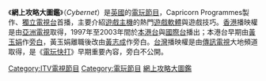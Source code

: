 {{Infobox television
| show_name = 網上攻略大圖鑑
| original_name = Cybernet
| image = [[File:Cybernet.png|250px]]
| caption = 網上攻略大圖鑑
| format = [[電子遊戲|電子遊戲]]及相關
| runtime = 30分鐘
| presenter = Catherine Fox<br>Steve Truitt<br>Lucy Longhurst<br>Steve Priestly
| country = {{UK}}
| first_aired = 1995年
| last_aired = 2008年
| producer = Capricorn Programmes
| website = https://web.archive.org/web/20120626204430/http://www.capricornprogs.co.uk/pages/our_shows/show_facts/cybernet.htm
}}
《'''網上攻略大圖鑑'''》（''Cybernet''）是[[英國|英國]]的[[電玩節目|電玩節目]]，Capricorn Programmes製作、[[獨立電視台|獨立電視台]]首播，主要介紹[[遊戲主機|遊戲主機]]的熱門[[遊戲軟體|遊戲軟體]]與遊戲技巧。[[香港|香港]]播映權是由[[亞洲電視|亞洲電視]]取得，1997年至2003年間於[[本港台|本港台]]與[[亞洲電視國際台|國際台]]播出；本港台早期由[[黃玉娟|黃玉娟]]作[[旁白|旁白]]，黃玉娟離職後改由[[黃志成|黃志成]]作旁白。[[台灣|台灣]]播映權是由[[傳訊電視|傳訊電視]]大地頻道取得，是《[[電玩快打|電玩快打]]》早期重要內容，旁白不公開。

{{DEFAULTSORT:Cybernet}}
[[Category:ITV電視節目|Category:ITV電視節目]]
[[Category:電玩節目|Category:電玩節目]]
[[Category:亞洲電視外購節目|網上攻略大圖鑑]]


{{Europe-tv-stub}}
{{电子游戏小作品}}